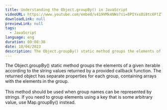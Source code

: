```yaml
---
title: Understanding the Object.groupBy() in JavaScript
videoURL: https://www.youtube.com/embed/v419VMk4NWs?si=8PIYxsOi8tc6FtZT
downloadLink: null
previewLink: null
tags:
  - JavaScript
language: eng
duration: 00:08:38
date: 10/04/2023
description: The Object.groupBy() static method groups the elements of a given iterable according to the string values returned by a provided callback function. The returned object has separate properties for each group, containing arrays with the elements in the group.
---
```


The Object.groupBy() static method groups the elements of a given iterable according to the string values returned by a provided callback function. The returned object has separate properties for each group, containing arrays with the elements in the group.<br /><br />This method should be used when group names can be represented by strings. If you need to group elements using a key that is some arbitrary value, use Map.groupBy() instead.
